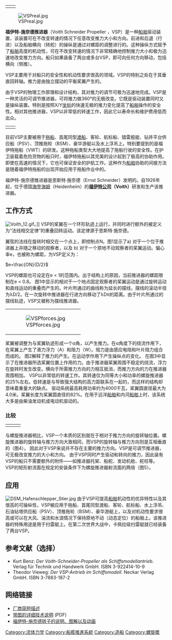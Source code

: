 {| style="float:right; background:transparent; padding:0px; margin:0px;"
|- valign="top"
|
|
|}

[[File:VSPreal.jpg|thumb]]

'''福伊特-施奈德推进器'''（Voith Schneider Propeller ，VSP）是一种[[船舶|船舶]]驱动装置，该装置可在不改变转速的情况下任意改变推力大小和方向。前进和后退（行进）以及船舶横向（转舵）的操纵是通过对螺距的调整进行的。这种操纵方式赋予了[[船舶|船舶]]高度的机动性，可在不改变转速的情况下非常精确地控制推力大小和极为迅速地改变推力方向。船只如果装备了两台或多台VSP，即可向任何方向移动，包括横向（侧推）。

VSP主要用于对船只的安全性和机动性要求很高的领域。VSP的特别之处在于其垂直回转轴。推力是由独立摆动的平衡桨翼产生的。

由于VSP的物理工作原理和设计结构，其对推力的调节可极为迅速地完成。VSP是一种灵活的可调节推进器，可将推力做360°的无极改变。它既是驱动装置同时又是操纵装置。特别是按照X/Y[[坐标|坐标]]的快速无极的推力变化提高了[[船舶|船舶]]操作的安全性。相对其他推进器，VSP以非常低的转速工作，因此它以寿命长和维护费用低而出众。
{| style="float:right; background:transparent; padding:0px; margin:0px;"
|- valign="top"
|
|
|}
目前VSP主要被用于[[拖船|拖船]]、首尾同型[[渡船|渡船]]、客轮、航标船、猎雷舰艇、钻井平台供应船（PSV）、顶推拖轮（BSM）、豪华游艇以及水上浮吊上。特别要提到的是福伊特拖船（VWT）的研发。这种拖船类型大大地提高了拖船行驶的安全性。在护卫装载着危险货物的船只时，福伊特拖船以其完美的设计起到了极高的协助作用。即使在高速的情况下，它也可保证安全的护航工作。这种作为[[船舶|船舶]]协助的间接方法是随着福伊特拖船的出现开始应用于拖船作业中的。

福伊特-施奈德推进器是恩斯特·施奈德（Ernst Schneider）发明的。自1926年起，位于德国[[海登海姆|海登海姆]]（Heidenheim）的'''[[福伊特公司|福伊特公司]]（Voith）'''研发和生产该推进器。

== 工作方式 ==
[[File:Voith_12.gif|thumb]]。]]
VSP的桨翼在一个环形轨迹上运行，并同时进行额外的被定义为“法线相交定律”的重叠回转运动。该定律源于恩斯特·施奈德。

翼弦的法线在旋转时相交在一个点上，即控制点N。图1显示了a) 对于一个位于推进器上并随之移动的观察者，以及 b) 对于一个原地不动观察者的桨翼运动。偏心率e，也被称为螺距，为VSP定义为：

 <math>e=\frac{ON}{D/2}</math>

VSP的螺距也可设定在e < 1的范围内。出于结构上的原因，当前推进器的螺距限制在e < 0.8。
图1中显示的相对于一个地点固定观察者的桨翼运动是通过旋转运动和直线运动的重叠而产生的。叶片所通过的曲线称为延长的摆线，摆线的滚动半径为λD/2。在一次旋转中推进器在行进方向移动了λDπ的距离。由于叶片所通过的摆线轨迹，VSP又被称为摆线推进器。

{| style="float:right; background:transparent; padding:0px; margin:0px;"
|- valign="top"
|
|[[File:VSPforces.jpg|thumb]]
|}

桨翼被调整为与桨翼轨迹形成一个α角，以产生推力。在α角度下的绕流作用下，在桨翼上产生了液力浮力（A）和阻力（W）。阻力是由感应电阻和叶片阻力组合而成的。
图2解释了推力的产生。在运动学作用下产生操纵点的变化。
在图3中显示了在推进器所选桨翼位置上作用的力。由于推进器桨翼周围不稳定的绕流，浮力在旋转时发生改变。横向于所需推力方向的力相互抵消，而推力方向的力在推进器周围相加。
VSP以非常低的转速工作。其转速仅为同等大小和功率的螺旋推进器的25%左右。低转速是与导致强大结构的高力距联系在一起的，而这样的结构却意味着重量大的缺点。
驱动系统最高耗用功率约为4000千瓦，桨翼圆直径最大为4.0米。桨翼长度为桨翼圆直径的82%。在用于远洋[[船舶|船舶]]和内河[[船舶|船舶]]上时，该系统大多是由柴油发动机或电动机驱动的。

=== 比较 ===
{| style="float:right; background:transparent; padding:0px; margin:0px;"
|- valign="top"
|
|
|
|}

与螺旋推进器相比，VSP一个本质的区别就在于相对于推力方向的旋转轴位置。螺旋推进器的旋转轴与推力方向大致相同，而VSP的旋转轴与推力方向则是互相垂直的（图4）。
因此对于VSP来说并不存在主要的推力方向。VSP是可调节推进器，可无极改变推力的大小和方向。
由于VSP同时产生驱动和转向的推力，因此装有VSP的船只不需要额外的附件——如推进器托架、船舵、发动机舱、舵柱等。
VSP的矩形射流面在规定的安装条件下为螺旋推进器射流面的两倍（图5）。

== 应用 ==
[[File:DSM_Hafenschlepper_Stier.jpg|right]]
由于VSP可提高[[船舶|船舶]]机动性的优异特性以及其很高的可操纵性，VSP被应用于拖船、首尾同型渡船、客轮、航标船、水上浮吊、石油钻塔供应船（PSV）、顶推拖轮（BSM）、豪华游艇上，以及对机动性要求很高或可以在大风、湍流和水浪情况下保持原地不动（动态定位）的船舶上。该推进器的特殊用途是用于扫雷艇上。在第二次世界大战中，卡佩拉级扫雷艇就已经装备了两台VSP。

== 参考文献（选择） ==
* Kurt Benz: ''Der Voith-Schneider-Propeller als Schiffsmodellantrieb''. Verlag für Technik und Handwerk GmbH. ISBN 3-922414-10-9
* Theodor Vieweg: ''Der VSP-Antrieb im Schiffsmodell''. Neckar Verlag GmbH. ISBN 3-7883-187-2

== 网络链接 ==
* [http://www.voithturbo.de/vt_en_pua_marine_vspropeller.htm 厂商简短描述] {{Wayback|url=http://www.voithturbo.de/vt_en_pua_marine_vspropeller.htm |date=20120415015955 }}
* [https://web.archive.org/web/20070927022708/http://www.voithturbo.de/applications/documents/document_files/659_d_n2801.pdf 带图的详细技术说明] (PDF)
* [https://web.archive.org/web/20070927235421/http://members.surfeu.at/fprossegger/deutsch/vsp-function.html 福伊特-施奈德转子的说明、图解以及动画]

[[Category:流体力学|Category:流体力学]]
[[Category:船艦推進系統|Category:船艦推進系統]]
[[Category:造船|Category:造船]]
[[Category:螺旋槳|Category:螺旋槳]]